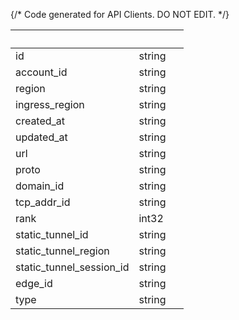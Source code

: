 {/* Code generated for API Clients. DO NOT EDIT. */}

| &nbsp;                   | &nbsp; | &nbsp; |
| ------------------------ | ------ | ------ |
| id                       | string |        |
| account_id               | string |        |
| region                   | string |        |
| ingress_region           | string |        |
| created_at               | string |        |
| updated_at               | string |        |
| url                      | string |        |
| proto                    | string |        |
| domain_id                | string |        |
| tcp_addr_id              | string |        |
| rank                     | int32  |        |
| static_tunnel_id         | string |        |
| static_tunnel_region     | string |        |
| static_tunnel_session_id | string |        |
| edge_id                  | string |        |
| type                     | string |        |
